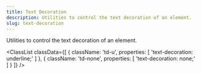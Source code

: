 ```yaml
---
title: Text Decoration
description: Utilities to control the text decoration of an element.
slug: text-decoration
---
```



Utilities to control the text decoration of an element.

<ClassList
  classData={[
    {
        className: 'td-u',
        properties: [
            'text-decoration: underline;'
        ]
    },
    {
        className: 'td-none',
        properties: [
            'text-decoration: none;'
        ]
    }
  ]}
/>